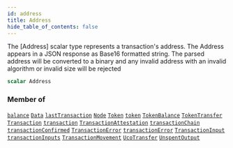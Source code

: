 ```yaml
---
id: address
title: Address
hide_table_of_contents: false
---
```








The [Address] scalar type represents a transaction's address.
The Address appears in a JSON response as Base16 formatted string. The parsed address will
be converted to a binary and any invalid address with an invalid algorithm or invalid size will be rejected

```graphql
scalar Address
```




### Member of

[`balance`](/build/api/schema/queries/balance)  <Badge class="secondary" text="query"/><Bullet />[`Data`](/build/api/schema/objects/data)  <Badge class="secondary" text="object"/><Bullet />[`lastTransaction`](/build/api/schema/queries/last-transaction)  <Badge class="secondary" text="query"/><Bullet />[`Node`](/build/api/schema/objects/node)  <Badge class="secondary" text="object"/><Bullet />[`Token`](/build/api/schema/objects/token)  <Badge class="secondary" text="object"/><Bullet />[`token`](/build/api/schema/queries/token)  <Badge class="secondary" text="query"/><Bullet />[`TokenBalance`](/build/api/schema/objects/token-balance)  <Badge class="secondary" text="object"/><Bullet />[`TokenTransfer`](/build/api/schema/objects/token-transfer)  <Badge class="secondary" text="object"/><Bullet />[`Transaction`](/build/api/schema/objects/transaction)  <Badge class="secondary" text="object"/><Bullet />[`transaction`](/build/api/schema/queries/transaction)  <Badge class="secondary" text="query"/><Bullet />[`TransactionAttestation`](/build/api/schema/objects/transaction-attestation)  <Badge class="secondary" text="object"/><Bullet />[`transactionChain`](/build/api/schema/queries/transaction-chain)  <Badge class="secondary" text="query"/><Bullet />[`transactionConfirmed`](/build/api/schema/subscriptions/transaction-confirmed)  <Badge class="secondary" text="subscription"/><Bullet />[`TransactionError`](/build/api/schema/objects/transaction-error)  <Badge class="secondary" text="object"/><Bullet />[`transactionError`](/build/api/schema/subscriptions/transaction-error)  <Badge class="secondary" text="subscription"/><Bullet />[`TransactionInput`](/build/api/schema/objects/transaction-input)  <Badge class="secondary" text="object"/><Bullet />[`transactionInputs`](/build/api/schema/queries/transaction-inputs)  <Badge class="secondary" text="query"/><Bullet />[`TransactionMovement`](/build/api/schema/objects/transaction-movement)  <Badge class="secondary" text="object"/><Bullet />[`UcoTransfer`](/build/api/schema/objects/uco-transfer)  <Badge class="secondary" text="object"/><Bullet />[`UnspentOutput`](/build/api/schema/objects/unspent-output)  <Badge class="secondary" text="object"/>



